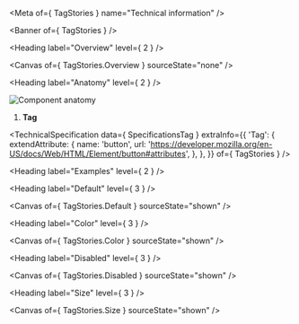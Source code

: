
<Meta of={ TagStories } name="Technical information" />

<Banner of={ TagStories } />

<Heading label="Overview" level={ 2 } />

<Canvas of={ TagStories.Overview } sourceState="none" />

<Heading label="Anatomy" level={ 2 } />

![Component anatomy](components/tag/anatomy-tech.png "Component anatomy")

1. **Tag**

<TechnicalSpecification
  data={ SpecificationsTag }
  extraInfo={{
    'Tag': {
      extendAttribute: {
        name: 'button',
        url: 'https://developer.mozilla.org/en-US/docs/Web/HTML/Element/button#attributes',
      },
    },
  }}
  of={ TagStories } />

<Heading label="Examples" level={ 2 } />

<Heading label="Default" level={ 3 } />

<Canvas of={ TagStories.Default } sourceState="shown" />

<Heading label="Color" level={ 3 } />

<Canvas of={ TagStories.Color } sourceState="shown" />

<Heading label="Disabled" level={ 3 } />

<Canvas of={ TagStories.Disabled } sourceState="shown" />

<Heading label="Size" level={ 3 } />

<Canvas of={ TagStories.Size } sourceState="shown" />
